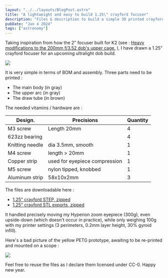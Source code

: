 ```yaml
---
layout: "../../layouts/BlogPost.astro"
title: "A lightweight and easy to build 1.25\" crayford focuser"
description: "Files & description to build a simple 3D printed crayford focuser"
pubDate: "Jan 4 2024"
tags: ["astronomy"]
---
```


Taking inspiration from how the 2" focuser built for K2 (see : [Heavy modifications to the 200mm f/3.52 dob's upper cage.](https://lucassifoni.info/blog/K2-bis/) ), I have drawn a 1.25" crayford focuser for an upcoming ultralight dob build.

![](/pics/focuser/pic.png)

It is very simple in terms of BOM and assembly. Three parts need to be printed :
- The main body (in gray)
- The upper arc (in gray)
- The draw tube (in brown)

The needed vitamins / hardware are :

<table class="table">
    <thead>
    <tr>
        <th>Design.</th><th>Precisions</th><th>Quantity</th>
        </tr>
    </thead>
    <tbody>
        <tr>
            <td>M3 screw</td>
            <td>Length 20mm </td>
            <td>4</td>
        </tr>
        <tr>
            <td>623zz bearing</td>
            <td></td>
            <td>4</td>
        </tr>
        <tr>
            <td>Knitting needle</td>
            <td>dia 3.5mm, smooth</td>
            <td>1</td>
        </tr>
        <tr>
            <td>M4 screw</td>
            <td>length > 20mm</td>
            <td>1</td>
        </tr>
        <tr>
            <td>Copper strip</td>
            <td>used for eyepiece compression</td>
            <td>1</td>
        </tr>
        <tr>
            <td>M5 screw</td>
            <td>nylon tipped, knobbed</td>
            <td>1</td>
        </tr>
        <tr>
            <td>Aluminum strip</td>
            <td>58x10x2mm</td>
            <td>3</td>
        </tr>
    </tbody>
</table>

The files are downloadable here :

- [1.25" crayford STEP, zipped](/pics/focuser/1.25%20CRAYFORD.step.zip)
- [1.25" crayford STL exports, zipped](/pics/focuser/1.25%20CRAYFORD%20STLs.zip)

It handled precisely moving my Hyperion zoom eyepiece (300g), even upside-down (which doesn't occur in practice), while only weighing 100g with my printer settings (3 perimeters, 0.2mm layer height, 30% gyroid infill).

Here's a bad picture of the yellow PETG prototype, awaiting to be re-printed and mounted on a scope :

![](/pics/focuser/photo.jpeg)

Feel free to reuse the files as I declare them licensed under CC-0.
Happy new year.
